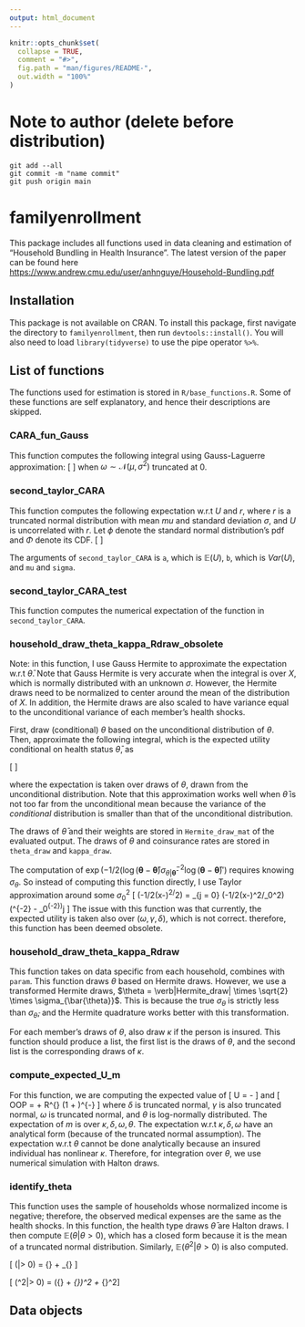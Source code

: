 ```yaml
---
output: html_document
---
```


<!-- README.md is generated from README.Rmd. Please edit that file -->

```r
knitr::opts_chunk$set(
  collapse = TRUE,
  comment = "#>",
  fig.path = "man/figures/README-",
  out.width = "100%"
)
```

# Note to author (delete before distribution)
```
git add --all 
git commit -m "name commit"
git push origin main
```

# familyenrollment

<!-- badges: start -->
<!-- badges: end -->

This package includes all functions used in data cleaning and estimation of "Household Bundling in Health Insurance". The latest version of the paper can be found here <https://www.andrew.cmu.edu/user/anhnguye/Household-Bundling.pdf>

## Installation
This package is not available on CRAN. To install this package, first navigate the directory to `familyenrollment`, then run `devtools::install()`. You will also need to load `library(tidyverse)` to use the pipe operator `%>%`.

## List of functions 

The functions used for estimation is stored in `R/base_functions.R`. Some of these functions are self explanatory, and hence their descriptions are skipped. 

### CARA\_fun\_Gauss  
This function computes the following integral using Gauss-Laguerre approximation: 
    \[
      \mathbb{E}\left[\frac{R^{1 - \omega} - 1}{1 - \omega}\right]
    \]
when $\omega \sim \mathcal{N}(\mu, \sigma^2)$ truncated at 0. 


### second_taylor_CARA
This function computes the following expectation w.r.t $U$ and $r$, where $r$ is a truncated normal distribution with mean $mu$ and standard deviation $\sigma$, and $U$ is uncorrelated with $r$. Let $\phi$ denote the standard normal distribution's pdf and $\Phi$ denote its CDF. 
\[
  \begin{align*}
    \mathbb{E}\left[ - \exp(-r U) \right] & \approx  \mathbb{E}\left[ - \exp(-r \mathbb{E}\left[U\right]) \right] +  \mathbb{E}\left[ - \frac{r^2}{2} \exp(-r \mathbb{E}\left[U\right]) \left(U - \mathbb{E}\left[U\right] \right)^2  \right] \\
    & = \left[ - \mathbb{E}\exp(-r \mathbb{E}\left[U\right]) \left(1 + \frac{r^2}{2} Var(U) \right) \right] \\
    & \propto - \int_0^{\infty} \exp(-r \mathbb{E}\left[U\right]) \left(1 + \frac{r^2}{2} Var(U) \right) \exp\left[-0.5 \frac{(r - \mu)^2}{\sigma^2} \right] \\
    & = -\exp \left(\frac{\sigma^2 (\mathbb{E} U)^2}{2} - \mu \mathbb{E} U  \right) \frac{1 - \Phi\left( -(\mu - a \sigma^2)/\sigma \right)}{1 - \Phi(-\mu/\sigma)} \\ 
    & \left[ 1 + \frac{Var(U)}{2} \left( \sigma^2  \left[1 - \frac{-\mu/\sigma \phi(-\mu/\sigma)}{1 - \Phi(-\mu/\sigma)} - \left(\phi(-\mu/\sigma)/(1 - \Phi(-\mu/\sigma))\right)^2 \right] + \left(\mu + \phi(-\mu/\sigma)/(1 - \Phi(-\mu/\sigma))\sigma \right)^2 \right) \right]
  \end{align*} 
\]

The arguments of `second_taylor_CARA` is `a`, which is $\mathbb{E}(U)$, `b`, which is $Var(U)$, and `mu` and `sigma`. 

### second_taylor_CARA_test
This function computes the numerical expectation of the function in `second_taylor_CARA`. 


### household_draw_theta_kappa_Rdraw_obsolete
Note: in this function, I use Gauss Hermite to approximate the expectation w.r.t $\bar{\theta}$. Note that Gauss Hermite is very accurate when the integral is over $X$, which is normally distributed with an unknown $\sigma$. However, the Hermite draws need to be normalized to center around the mean of the distribution of $X$. In addition, the Hermite draws are also scaled to have variance equal to the unconditional variance of each member's health shocks. 

First, draw (conditional) $\theta$ based on the unconditional distribution of $\theta$. Then, approximate the following integral, which is the expected utility conditional on health status $\bar{\theta}$, as 

\[
  \begin{align*}
    \int U(\pmb{\theta}, Y, \pmb{\kappa}) \exp(-1/2 (\log (\pmb{\theta} - \pmb{\bar{\theta}}) \sigma_{\pmb{\theta}}^{-2} \log (\pmb{\theta} - \pmb{\bar{\theta}})')) d\pmb{\theta}  \\
    \approx \mathbb{E}\left[ U(\pmb{\theta}, Y, \pmb{\kappa}) \exp(-1/2 (\log (\pmb{\theta} - \pmb{\bar{\theta}}) \sigma_{\theta|\pmb{\theta}}^{-2} \log (\pmb{\theta} - \pmb{\bar{\theta}})') + 1/2 \log(\pmb{\theta}) \sigma_{\theta}^{-2} \log(\pmb{\theta})')\right]
  \end{align*}
\]

where the expectation is taken over draws of $\theta$, drawn from the unconditional distribution. Note that this approximation works well when $\bar{\theta}$ is not too far from the unconditional mean because the variance of the <i>conditional</i> distribution is smaller than that of the unconditional distribution. 


The draws of $\bar{\theta}$ and their weights are stored in `Hermite_draw_mat` of the evaluated output. The draws of $\theta$  and coinsurance rates are stored in `theta_draw` and `kappa_draw`.

The computation of $\exp(-1/2 (\log (\pmb{\theta} - \pmb{\bar{\theta}}) \sigma_{\theta|\pmb{\bar{\theta}}}^{-2} \log (\pmb{\theta} - \pmb{\bar{\theta}})')$ requires knowing $\sigma_{\theta}$. So instead of computing this function directly, I use Taylor approximation around some $\sigma_0^2$
\[
    \exp(-1/2(x-\mu)^2/\sigma^2) =  \sum_{j = 0} \exp(-1/2(x-\mu)^2/\sigma_0^2) \frac{(-1/2(x-\mu)^2)^j}{j!}(\sigma^{-2} - \sigma_0^{-2})^j 
\] 
The issue with this function was that currently, the expected utility is taken also over $(\omega, \gamma, \delta)$, which is not correct. therefore, this function has been deemed obsolete. 

### household_draw_theta_kappa_Rdraw 
This function takes on data specific from each household, combines with `param`. This function draws $\theta$ based on Hermite draws. However, we use a transformed Hermite draws, $\theta = \verb|Hermite_draw| \times \sqrt{2} \times  \sigma_{\bar{\theta}}$. This is because the true $\sigma_{\theta}$ is strictly less than $\sigma_{\bar{\theta}}$, and the Hermite quadrature works better with this transformation. 

For each member's draws of $\theta$, also draw $\kappa$ if the person is insured. This function should produce a list, the first list is the draws of $\theta$, and the second list is the corresponding draws of $\kappa$.  

### compute_expected_U_m 
For this function, we are computing the expected value of 
\[
    U = \frac{R^{1-\omega} - 1}{1-\omega} - \sum \theta \delta \frac{(1 + \kappa)^{1-\gamma} - 1}{1 - \gamma}
\]
and 
\[
    OOP = \theta\kappa + \theta \kappa \delta R^{\omega} (1 + \kappa)^{-\gamma}
\]
where $\delta$ is truncated normal, $\gamma$ is also truncated normal, $\omega$ is truncated normal, and $\theta$ is log-normally distributed. The expectation of $m$ is over $\kappa, \delta, \omega, \theta$. The expectation w.r.t $\kappa, \delta, \omega$ have an analytical form (because of the truncated normal assumption). The expectation w.r.t $\theta$ cannot be done analytically because an insured individual has nonlinear $\kappa$. Therefore, for integration over $\theta$, we use numerical simulation with Halton draws.  


### identify_theta
This function uses the sample of households whose normalized income is negative; therefore, the observed medical expenses are the same as the health shocks. In this function, the health type draws $\bar{\theta}$ are Halton draws. I then compute $\mathbb{E}(\theta|\theta > 0)$, which has a closed form because it is the mean of a truncated normal distribution. Similarly, $\mathbb{E}(\theta^2|\theta > 0)$ is also computed. 

\[
    \mathbb{E}(\theta|\theta > 0) = \bar{\theta} + \frac{\phi(-\bar{\theta}/\sigma_{\theta})}{1 - \Phi(-\bar{\theta}/\sigma_{\theta})} \sigma_{\theta}
\]

\[
    \mathbb{E}(\theta^2|\theta > 0) = \left(\bar{\theta} + \frac{\phi(-\bar{\theta}/\sigma_{\theta})}{1 - \Phi(-\bar{\theta}/\sigma_{\theta})} \sigma_{\theta}\right)^2 + \sigma_{\theta}^2\left[1 + \frac{-\bar{\theta}/\sigma_{\theta} \phi(-\bar{\theta}/\sigma_{\theta}) }{1 - \Phi(-\bar{\theta}/\sigma_{\theta})} - \left(\frac{\phi(-\bar{\theta}/\sigma_{\theta})}{1 - \Phi(-\bar{\theta}/\sigma_{\theta})} \right)^2 \right]
\]

## Data objects 
 



